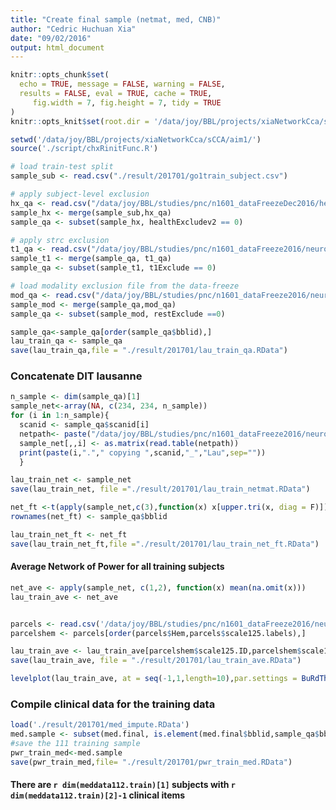 ```yaml
---
title: "Create final sample (netmat, med, CNB)"
author: "Cedric Huchuan Xia"
date: "09/02/2016"
output: html_document
---
```


```r
knitr::opts_chunk$set(
  echo = TRUE, message = FALSE, warning = FALSE,
  results = FALSE, eval = TRUE, cache = TRUE,
	 fig.width = 7, fig.height = 7, tidy = TRUE
)
knitr::opts_knit$set(root.dir = '/data/joy/BBL/projects/xiaNetworkCca/sCCA/aim1/')
```


```r
setwd('/data/joy/BBL/projects/xiaNetworkCca/sCCA/aim1/')
source('./script/chxRinitFunc.R')
```

```r
# load train-test split
sample_sub <- read.csv("./result/201701/go1train_subject.csv")

# apply subject-level exclusion
hx_qa <- read.csv("/data/joy/BBL/studies/pnc/n1601_dataFreezeDec2016/health/n1601_health_20161214.csv")
sample_hx <- merge(sample_sub,hx_qa)
sample_qa <- subset(sample_hx, healthExcludev2 == 0)

# apply strc exclusion
t1_qa <- read.csv("/data/joy/BBL/studies/pnc/n1601_dataFreeze2016/neuroimaging/t1struct/n1601_t1QaData_v2.csv")
sample_t1 <- merge(sample_qa, t1_qa)
sample_qa <- subset(sample_t1, t1Exclude == 0)

# load modality exclusion file from the data-freeze
mod_qa <- read.csv("/data/joy/BBL/studies/pnc/n1601_dataFreeze2016/neuroimaging/rest/n1601_RestQAData.csv")
sample_mod <- merge(sample_qa,mod_qa)
sample_qa <- subset(sample_mod, restExclude ==0)

sample_qa<-sample_qa[order(sample_qa$bblid),]
lau_train_qa <- sample_qa
save(lau_train_qa,file = "./result/201701/lau_train_qa.RData")
```


### Concatenate DIT lausanne
```r
n_sample <- dim(sample_qa)[1]
sample_net<-array(NA, c(234, 234, n_sample))
for (i in 1:n_sample){
  scanid <- sample_qa$scanid[i]
  netpath<- paste("/data/joy/BBL/studies/pnc/n1601_dataFreeze2016/neuroimaging/rest/restNetwork_Lausanne125/Lausanne125Networks/",scanid,"_Lausanne125_network.txt",sep="")
  sample_net[,,i] <- as.matrix(read.table(netpath))
  print(paste(i,"."," copying ",scanid,"_","Lau",sep=""))
  }
```

```r
lau_train_net <- sample_net
save(lau_train_net, file ="./result/201701/lau_train_netmat.RData")
```

```r
net_ft <-t(apply(sample_net,c(3),function(x) x[upper.tri(x, diag = F)]))
rownames(net_ft) <- sample_qa$bblid

lau_train_net_ft <- net_ft
save(lau_train_net_ft,file ="./result/201701/lau_train_net_ft.RData")
```

#### Average Network of Power for all training subjects
```r
net_ave <- apply(sample_net, c(1,2), function(x) mean(na.omit(x)))
lau_train_ave <- net_ave


parcels <- read.csv('/data/joy/BBL/studies/pnc/n1601_dataFreeze2016/neuroimaging/rest/restNetwork_Lausanne125/Parcels_Lau_125.csv')
parcelshem <- parcels[order(parcels$Hem,parcels$scale125.labels),]

lau_train_ave <- lau_train_ave[parcelshem$scale125.ID,parcelshem$scale125.ID]
save(lau_train_ave, file = "./result/201701/lau_train_ave.RData")

levelplot(lau_train_ave, at = seq(-1,1,length=10),par.settings = BuRdTheme(),xlab='',ylab='',main="Laussane125 Rest")
```



### Compile clinical data for the training data 
``` r
load('./result/201701/med_impute.RData')
med.sample <- subset(med.final, is.element(med.final$bblid,sample_qa$bblid)) 
#save the 111 training sample
pwr_train_med<-med.sample
save(pwr_train_med,file= "./result/201701/pwr_train_med.RData")
```
#### There are `r dim(meddata112.train)[1]` subjects with `r dim(meddata112.train)[2]-1` clinical items
